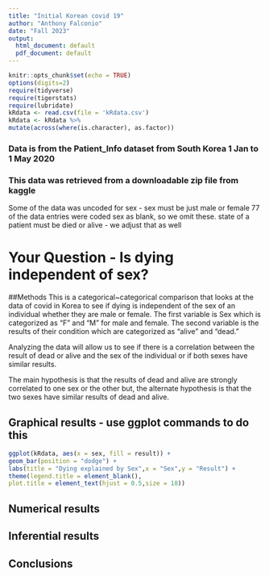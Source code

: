 ```yaml
---
title: "Initial Korean covid 19"
author: "Anthony Falconio"
date: "Fall 2023"
output:
  html_document: default
  pdf_document: default
---
```


```r
knitr::opts_chunk$set(echo = TRUE)
options(digits=2)
require(tidyverse)
require(tigerstats)
require(lubridate)
kRdata <- read.csv(file = 'kRdata.csv')
kRdata <- kRdata %>%
mutate(across(where(is.character), as.factor))

```
### Data is from the Patient_Info dataset from South Korea 1 Jan to 1 May 2020
### This data was retrieved from a downloadable zip file from kaggle

Some of the data was uncoded for sex - sex must be just male or female
77 of the data entries were coded sex  as blank, so we omit these.
state of a patient must be died or alive - we adjust that as well   
  
# Your Question - Is dying independent of sex?

##Methods
This is a categorical~categorical comparison that looks at the data of covid in Korea to see if dying is independent of the sex of an individual whether they are male or female. The first variable is Sex which is categorized as "F" and "M" for male and female. The second variable is the results of their condition which are categorized as "alive" and "dead." 

Analyzing the data will allow us to see if there is a correlation between the result of dead or alive and the sex of the individual or if both sexes have similar results.

The main hypothesis is that the results of dead and alive are strongly correlated to one sex or the other but, the alternate hypothesis is that the two sexes have similar results of dead and alive.




## Graphical results - use ggplot commands to do this  
``` r
ggplot(kRdata, aes(x = sex, fill = result)) +
geom_bar(position = "dodge") +
labs(title = "Dying explained by Sex",x = "Sex",y = "Result") +
theme(legend.title = element_blank(),
plot.title = element_text(hjust = 0.5,size = 18))
```


  





  
## Numerical results


## Inferential results 




## Conclusions

